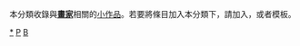 {{Catnav|頁面分類|人类社会|人物|各職業人物|画家}}
{{Catnav|頁面分類|人物|各職業人物|艺术家|画家}}
{{Catnav|頁面分類|人物|各職業人物|画家}}
{{Catnav|頁面分類|人文學科|艺术|艺术家|画家}}
{{Catnav|頁面分類|人文學科|艺术|繪畫|画家}}
{{hiddencat}}
{{WPSS-cat}}
本分類收錄與'''[[畫家|畫家]]'''相關的[[Wikipedia:小作品|小作品]]。若要將條目加入本分類下，請加入'''{{tl|Painter-stub}}'''，或者'''{{tl|畫家小作品}}'''模板。

[[Category:画家|*]]
[[Category:艺术家小作品|P]]
[[Category:美術小作品|B]]